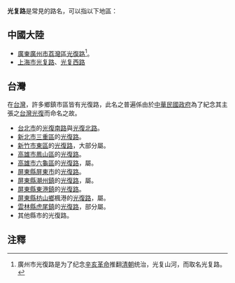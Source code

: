 '''光复路'''是常見的路名，可以指以下地區：

== 中國大陸 ==
* [[廣東|廣東]][[廣州市|廣州市]][[荔灣區|荔灣區]][[光复路_(广州)|光復路]]<ref name="trtc_station">廣州市光復路是为了纪念[[辛亥革命|辛亥革命]]推翻[[清朝|清朝]]统治，光复山河，而取名光复路。</ref>。
* [[上海市|上海市]][[光复路_(上海)|光复路]]、[[光复西路|光复西路]]

== 台灣 ==
在[[台灣|台灣]]，許多鄉鎮市區皆有光復路，此名之普遍係由於[[中華民國政府|中華民國政府]]為了紀念其主張之[[台灣光復|台灣光復]]而命名之故。
* [[台北市|台北市]]的[[光復南路|光復南路]]與[[光復北路|光復北路]]。
* [[新北市|新北市]][[三重區|三重區]]的[[光復路_(三重區)|光復路]]。
* [[新竹市|新竹市]][[東區_(新竹市)|東區]]的[[光復路_(新竹市)|光復路]]，大部分屬{{Jct|country=TWN|CH|122|CH|117}}。
* [[高雄市|高雄市]][[鳳山區|鳳山區]]的[[光復路_(鳳山區)|光復路]]。
* [[高雄市|高雄市]][[六龜區|六龜區]]的[[光復路_(六龜區)|光復路]]，屬{{Jct|country=TWN|PH|27a}}。
* [[屏東縣|屏東縣]][[屏東市|屏東市]]的[[光復路_(屏東市)|光復路]]。
* [[屏東縣|屏東縣]][[潮州鎮|潮州鎮]]的[[光復路_(潮州鎮)|光復路]]，屬{{Jct|country=TWN|PH|1}}。
* [[屏東縣|屏東縣]][[東港鎮_(台灣)|東港鎮]]的[[光復路_(東港鎮)|光復路]]。
* [[屏東縣|屏東縣]][[枋山鄉|枋山鄉]]楓港的[[光復路_(枋山鄉)|光復路]]，屬{{Jct|country=TWN|PH|26}}。
* [[雲林縣|雲林縣]][[虎尾鎮|虎尾鎮]]的[[光復路_(虎尾鎮)|光復路]]，部分屬{{Jct|country=TWN|CH|158}}。
* 其他縣市的光復路。

== 注釋 ==
<div class="references-small">
<references />
</div>

{{disambig|Cat=三字路名消歧义}}